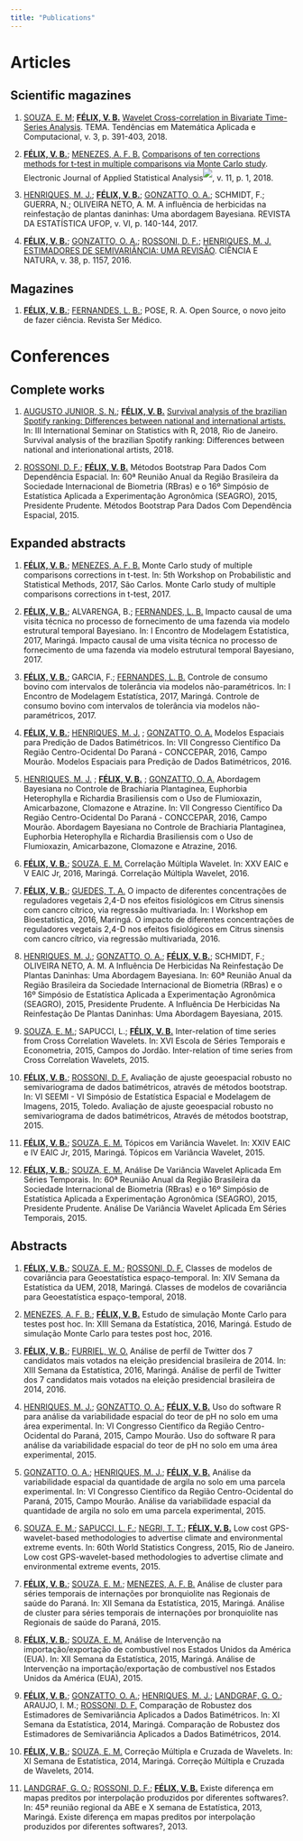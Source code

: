 ```yaml
---
title: "Publications"
---
```


# Articles

## Scientific magazines

1.  [SOUZA, E. M](http://lattes.cnpq.br/0029713017048136); [**FÉLIX, V. B.**](http://lattes.cnpq.br/6820390470508877) [Wavelet Cross-correlation in Bivariate Time-Series Analysis](https://www.scielo.br/j/tema/a/YFvqfzkcBJYgnLYc8MTnGHw/?lang=en&format=pdf). TEMA. Tendências em Matemática Aplicada e Computacional, v. 3, p. 391-403, 2018.

2.  [**FÉLIX, V. B.**](http://lattes.cnpq.br/6820390470508877 "Clique para visualizar o currículo"); [MENEZES, A. F. B.](http://lattes.cnpq.br/3911619582088894) [Comparisons of ten corrections methods for t-test in multiple comparisons via Monte Carlo study](https://www.researchgate.net/publication/324877422_Comparisons_of_ten_corrections_methods_for_t-test_in_multiple_comparisons_via_Monte_Carlo_study). Electronic Journal of Applied Statistical Analysis^![](https://buscatextual.cnpq.br/buscatextual/images/curriculo/jcr.gif)^, v. 11, p. 1, 2018.

3.  [HENRIQUES, M. J.](http://lattes.cnpq.br/3011323408047031); [**FÉLIX, V. B.**](http://lattes.cnpq.br/6820390470508877 "Clique para visualizar o currículo"); [GONZATTO, O. A.](http://lattes.cnpq.br/7365405141909374 "Clique para visualizar o currículo"); SCHMIDT, F.; GUERRA, N.; OLIVEIRA NETO, A. M. A influência de herbicidas na reinfestação de plantas daninhas: Uma abordagem Bayesiana. REVISTA DA ESTATÍSTICA UFOP, v. VI, p. 140-144, 2017.

4.  [**FÉLIX, V. B.**](http://lattes.cnpq.br/6820390470508877 "Clique para visualizar o currículo"); [GONZATTO, O. A.](http://lattes.cnpq.br/7365405141909374); [ROSSONI, D. F.](http://lattes.cnpq.br/7817639261124081); [HENRIQUES, M. J.](http://lattes.cnpq.br/3011323408047031) [ESTIMADORES DE SEMIVARIÂNCIA: UMA REVISÃO](https://periodicos.ufsm.br/cienciaenatura/article/view/21326/pdf). CIÊNCIA E NATURA, v. 38, p. 1157, 2016.

## Magazines

1.  [**FÉLIX, V. B.**](http://lattes.cnpq.br/6820390470508877); [FERNANDES, L. B.](http://lattes.cnpq.br/3956308653223427); POSE, R. A. Open Source, o novo jeito de fazer ciência. Revista Ser Médico.

# Conferences

## Complete works

1.  [AUGUSTO JUNIOR, S. N.](http://lattes.cnpq.br/2374886805780530); [**FÉLIX, V. B.**](http://lattes.cnpq.br/6820390470508877) [Survival analysis of the brazilian Spotify ranking: Differences between national and international artists.](https://periodicos.uff.br/anaisdoser/article/view/29231/16944) In: III International Seminar on Statistics with R, 2018, Rio de Janeiro. Survival analysis of the brazilian Spotify ranking: Differences between national and interionational artists, 2018.

2.  [ROSSONI, D. F.](http://lattes.cnpq.br/7817639261124081 "Clique para visualizar o currículo"); [**FÉLIX, V. B.**](http://lattes.cnpq.br/6820390470508877 "Clique para visualizar o currículo") Métodos Bootstrap Para Dados Com Dependência Espacial. In: 60ª Reunião Anual da Região Brasileira da Sociedade Internacional de Biometria (RBras) e o 16º Simpósio de Estatística Aplicada a Experimentação Agronômica (SEAGRO), 2015, Presidente Prudente. Métodos Bootstrap Para Dados Com Dependência Espacial, 2015.

## Expanded abstracts

1.  [**FÉLIX, V. B.**](http://lattes.cnpq.br/6820390470508877 "Clique para visualizar o currículo"); [MENEZES, A. F. B.](http://lattes.cnpq.br/3911619582088894) Monte Carlo study of multiple comparisons corrections in t-test. In: 5th Workshop on Probabilistic and Statistical Methods, 2017, São Carlos. Monte Carlo study of multiple comparisons corrections in t-test, 2017.

2.  [**FÉLIX, V. B.**](http://lattes.cnpq.br/6820390470508877); ALVARENGA, B.; [FERNANDES, L. B.](http://lattes.cnpq.br/3956308653223427 "Clique para visualizar o currículo") Impacto causal de uma visita técnica no processo de fornecimento de uma fazenda via modelo estrutural temporal Bayesiano. In: I Encontro de Modelagem Estatística, 2017, Maringá. Impacto causal de uma visita técnica no processo de fornecimento de uma fazenda via modelo estrutural temporal Bayesiano, 2017.

3.  [**FÉLIX, V. B.**](http://lattes.cnpq.br/6820390470508877); GARCIA, F.; [FERNANDES, L. B.](http://lattes.cnpq.br/3956308653223427 "Clique para visualizar o currículo") Controle de consumo bovino com intervalos de tolerância via modelos não-paramétricos. In: I Encontro de Modelagem Estatística, 2017, Maringá. Controle de consumo bovino com intervalos de tolerância via modelos não-paramétricos, 2017.

4.  [**FÉLIX, V. B.**](http://lattes.cnpq.br/6820390470508877 "Clique para visualizar o currículo"); [HENRIQUES, M. J.](http://lattes.cnpq.br/3011323408047031 "Clique para visualizar o currículo") ; [GONZATTO, O. A.](http://lattes.cnpq.br/7365405141909374 "Clique para visualizar o currículo") Modelos Espaciais para Predição de Dados Batimétricos. In: VII Congresso Científico Da Região Centro-Ocidental Do Paraná - CONCCEPAR, 2016, Campo Mourão. Modelos Espaciais para Predição de Dados Batimétricos, 2016.

5.  [HENRIQUES, M. J.](http://lattes.cnpq.br/3011323408047031 "Clique para visualizar o currículo") ; [**FÉLIX, V. B.**](http://lattes.cnpq.br/6820390470508877 "Clique para visualizar o currículo") ; [GONZATTO, O. A.](http://lattes.cnpq.br/7365405141909374 "Clique para visualizar o currículo") Abordagem Bayesiana no Controle de Brachiaria Plantaginea, Euphorbia Heterophylla e Richardia Brasiliensis com o Uso de Flumioxazin, Amicarbazone, Clomazone e Atrazine. In: VII Congresso Científico Da Região Centro-Ocidental Do Paraná - CONCCEPAR, 2016, Campo Mourão. Abordagem Bayesiana no Controle de Brachiaria Plantaginea, Euphorbia Heterophylla e Richardia Brasiliensis com o Uso de Flumioxazin, Amicarbazone, Clomazone e Atrazine, 2016.

6.  [**FÉLIX, V. B.**](http://lattes.cnpq.br/6820390470508877 "Clique para visualizar o currículo"); [SOUZA, E. M.](http://lattes.cnpq.br/0029713017048136 "Clique para visualizar o currículo") Correlação Múltipla Wavelet. In: XXV EAIC e V EAIC Jr, 2016, Maringá. Correlação Múltipla Wavelet, 2016.

7.  [**FÉLIX, V. B.**](http://lattes.cnpq.br/6820390470508877 "Clique para visualizar o currículo"); [GUEDES, T. A.](http://lattes.cnpq.br/6155197091899789 "Clique para visualizar o currículo") O impacto de diferentes concentrações de reguladores vegetais 2,4-D nos efeitos fisiológicos em Citrus sinensis com cancro cítrico, via regressão multivariada. In: I Workshop em Bioestatística, 2016, Maringá. O impacto de diferentes concentrações de reguladores vegetais 2,4-D nos efeitos fisiológicos em Citrus sinensis com cancro cítrico, via regressão multivariada, 2016.

8.  [HENRIQUES, M. J.](http://lattes.cnpq.br/3011323408047031 "Clique para visualizar o currículo"); [GONZATTO, O. A.](http://lattes.cnpq.br/7365405141909374 "Clique para visualizar o currículo"); [**FÉLIX, V. B.**](http://lattes.cnpq.br/6820390470508877 "Clique para visualizar o currículo"); SCHMIDT, F.; OLIVEIRA NETO, A. M. A Influência De Herbicidas Na Reinfestação De Plantas Daninhas: Uma Abordagem Bayesiana. In: 60ª Reunião Anual da Região Brasileira da Sociedade Internacional de Biometria (RBras) e o 16º Simpósio de Estatística Aplicada a Experimentação Agronômica (SEAGRO), 2015, Presidente Prudente. A Influência De Herbicidas Na Reinfestação De Plantas Daninhas: Uma Abordagem Bayesiana, 2015.

9.  [SOUZA, E. M.](http://lattes.cnpq.br/0029713017048136 "Clique para visualizar o currículo"); SAPUCCI, L.; [**FÉLIX, V. B.**](http://lattes.cnpq.br/6820390470508877 "Clique para visualizar o currículo") Inter-relation of time series from Cross Correlation Wavelets. In: XVI Escola de Séries Temporais e Econometria, 2015, Campos do Jordão. Inter-relation of time series from Cross Correlation Wavelets, 2015.

10. [**FÉLIX, V. B.**](http://lattes.cnpq.br/6820390470508877 "Clique para visualizar o currículo"); [ROSSONI, D. F.](http://lattes.cnpq.br/7817639261124081 "Clique para visualizar o currículo") Avaliação de ajuste geoespacial robusto no semivariograma de dados batimétricos, através de métodos bootstrap. In: VI SEEMI - VI Simpósio de Estatística Espacial e Modelagem de Imagens, 2015, Toledo. Avaliação de ajuste geoespacial robusto no semivariograma de dados batimétricos, Através de métodos bootstrap, 2015.

11. [**FÉLIX, V. B.**](http://lattes.cnpq.br/6820390470508877 "Clique para visualizar o currículo"); [SOUZA, E. M.](http://lattes.cnpq.br/0029713017048136 "Clique para visualizar o currículo") Tópicos em Variância Wavelet. In: XXIV EAIC e IV EAIC Jr, 2015, Maringá. Tópicos em Variância Wavelet, 2015.

12. [**FÉLIX, V. B.**](http://lattes.cnpq.br/6820390470508877 "Clique para visualizar o currículo"); [SOUZA, E. M.](http://lattes.cnpq.br/0029713017048136 "Clique para visualizar o currículo") Análise De Variância Wavelet Aplicada Em Séries Temporais. In: 60ª Reunião Anual da Região Brasileira da Sociedade Internacional de Biometria (RBras) e o 16º Simpósio de Estatística Aplicada a Experimentação Agronômica (SEAGRO), 2015, Presidente Prudente. Análise De Variância Wavelet Aplicada Em Séries Temporais, 2015.

## Abstracts

1.  [**FÉLIX, V. B.**](http://lattes.cnpq.br/6820390470508877); [SOUZA, E. M.](http://lattes.cnpq.br/0029713017048136 "Clique para visualizar o currículo"); [ROSSONI, D. F.](http://lattes.cnpq.br/7817639261124081 "Clique para visualizar o currículo") Classes de modelos de covariância para Geoestatística espaço-temporal. In: XIV Semana da Estatística da UEM, 2018, Maringá. Classes de modelos de covariância para Geoestatística espaço-temporal, 2018.

2.  [MENEZES, A. F. B.](http://lattes.cnpq.br/3911619582088894 "Clique para visualizar o currículo"); [**FÉLIX, V. B.**](http://lattes.cnpq.br/6820390470508877 "Clique para visualizar o currículo") Estudo de simulação Monte Carlo para testes post hoc. In: XIII Semana da Estatística, 2016, Maringá. Estudo de simulação Monte Carlo para testes post hoc, 2016.

3.  [**FÉLIX, V. B.**](http://lattes.cnpq.br/6820390470508877); [FURRIEL, W. O.](http://lattes.cnpq.br/2695786323673324) Análise de perfil de Twitter dos 7 candidatos mais votados na eleição presidencial brasileira de 2014. In: XIII Semana da Estatística, 2016, Maringá. Análise de perfil de Twitter dos 7 candidatos mais votados na eleição presidencial brasileira de 2014, 2016.

4.  [HENRIQUES, M. J.](http://lattes.cnpq.br/3011323408047031 "Clique para visualizar o currículo"); [GONZATTO, O. A.](http://lattes.cnpq.br/7365405141909374 "Clique para visualizar o currículo"); [**FÉLIX, V. B.**](http://lattes.cnpq.br/6820390470508877 "Clique para visualizar o currículo") Uso do software R para análise da variabilidade espacial do teor de pH no solo em uma área experimental. In: VI Congresso Científico da Região Centro-Ocidental do Paraná, 2015, Campo Mourão. Uso do software R para análise da variabilidade espacial do teor de pH no solo em uma área experimental, 2015.

5.  [GONZATTO, O. A.](http://lattes.cnpq.br/7365405141909374 "Clique para visualizar o currículo"); [HENRIQUES, M. J.](http://lattes.cnpq.br/3011323408047031 "Clique para visualizar o currículo"); [**FÉLIX, V. B.**](http://lattes.cnpq.br/6820390470508877) Análise da variabilidade espacial da quantidade de argila no solo em uma parcela experimental. In: VI Congresso Científico da Região Centro-Ocidental do Paraná, 2015, Campo Mourão. Análise da variabilidade espacial da quantidade de argila no solo em uma parcela experimental, 2015.

6.  [SOUZA, E. M.](http://lattes.cnpq.br/0029713017048136 "Clique para visualizar o currículo"); [SAPUCCI, L. F.](http://lattes.cnpq.br/8285827971934692 "Clique para visualizar o currículo"); [NEGRI, T. T.](http://lattes.cnpq.br/3441145714823409 "Clique para visualizar o currículo"); [**FÉLIX, V. B.**](http://lattes.cnpq.br/6820390470508877 "Clique para visualizar o currículo") Low cost GPS-wavelet-based methodologies to advertise climate and environmental extreme events. In: 60th World Statistics Congress, 2015, Rio de Janeiro. Low cost GPS-wavelet-based methodologies to advertise climate and environmental extreme events, 2015.

7.  [**FÉLIX, V. B.**](http://lattes.cnpq.br/6820390470508877 "Clique para visualizar o currículo"); [SOUZA, E. M.](http://lattes.cnpq.br/0029713017048136 "Clique para visualizar o currículo"); [MENEZES, A. F. B.](http://lattes.cnpq.br/3911619582088894 "Clique para visualizar o currículo") Análise de cluster para séries temporais de internações por bronquiolite nas Regionais de saúde do Paraná. In: XII Semana da Estatística, 2015, Maringá. Análise de cluster para séries temporais de internações por bronquiolite nas Regionais de saúde do Paraná, 2015.

8.  [**FÉLIX, V. B.**](http://lattes.cnpq.br/6820390470508877 "Clique para visualizar o currículo"); [SOUZA, E. M.](http://lattes.cnpq.br/0029713017048136 "Clique para visualizar o currículo") Análise de Intervenção na importação/exportação de combustível nos Estados Unidos da América (EUA). In: XII Semana da Estatística, 2015, Maringá. Análise de Intervenção na importação/exportação de combustível nos Estados Unidos da América (EUA), 2015.

9.  [**FÉLIX, V. B.**](http://lattes.cnpq.br/6820390470508877 "Clique para visualizar o currículo"); [GONZATTO, O. A.](http://lattes.cnpq.br/7365405141909374 "Clique para visualizar o currículo"); [HENRIQUES, M. J.](http://lattes.cnpq.br/3011323408047031); [LANDGRAF, G. O.](http://lattes.cnpq.br/5589432074854512 "Clique para visualizar o currículo"); ARAUJO, I. M.; [ROSSONI, D. F.](http://lattes.cnpq.br/7817639261124081 "Clique para visualizar o currículo") Comparação de Robustez dos Estimadores de Semivariância Aplicados a Dados Batimétricos. In: XI Semana da Estatística, 2014, Maringá. Comparação de Robustez dos Estimadores de Semivariância Aplicados a Dados Batimétricos, 2014.

10. [**FÉLIX, V. B.**](http://lattes.cnpq.br/6820390470508877 "Clique para visualizar o currículo"); [SOUZA, E. M.](http://lattes.cnpq.br/0029713017048136 "Clique para visualizar o currículo") Correção Múltipla e Cruzada de Wavelets. In: XI Semana de Estatística, 2014, Maringá. Correção Múltipla e Cruzada de Wavelets, 2014.

11. [LANDGRAF, G. O.](http://lattes.cnpq.br/5589432074854512 "Clique para visualizar o currículo"); [ROSSONI, D. F.](http://lattes.cnpq.br/7817639261124081 "Clique para visualizar o currículo"); [**FÉLIX, V. B.**](http://lattes.cnpq.br/6820390470508877 "Clique para visualizar o currículo") Existe diferença em mapas preditos por interpolação produzidos por diferentes softwares?. In: 45ª reunião regional da ABE e X semana de Estatística, 2013, Maringá. Existe diferença em mapas preditos por interpolação produzidos por diferentes softwares?, 2013.
